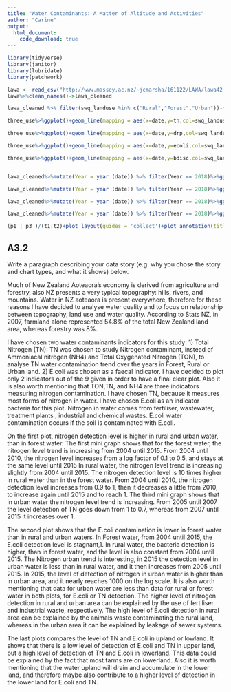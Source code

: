 ```yaml
---
title: "Water Contaminants: A Matter of Altitude and Activities"
author: "Carine"
output:
  html_document:
    code_download: true
---
```


```r
library(tidyverse)
library(janitor)
library(lubridate)
library(patchwork)

lawa <- read_csv("http://www.massey.ac.nz/~jcmarsha/161122/LAWA/lawa42.csv")
lawa%>%clean_names()->lawa_cleaned

lawa_cleaned %>% filter(swq_landuse %in% c("Rural","Forest","Urban"))-> three_use

three_use%>%ggplot()+geom_line(mapping = aes(x=date,y=tn,col=swq_landuse))+geom_smooth(mapping=aes(x=date,y=tn))+scale_y_log10(labels=scales::label_comma())+ facet_wrap(vars(swq_landuse))+labs(col=NULL)+theme(axis.text.x = element_text(angle = 45, vjust = 0.9, hjust=1))+theme(axis.title.x=element_blank())-> p1

three_use%>%ggplot()+geom_line(mapping = aes(x=date,y=drp,col=swq_landuse))+geom_smooth(mapping=aes(x=date,y=drp))+scale_y_log10(labels=scales::label_comma())+facet_wrap(vars(swq_landuse))+labs(col=NULL)-> p2

three_use%>%ggplot()+geom_line(mapping = aes(x=date,y=ecoli,col=swq_landuse))+geom_smooth(mapping=aes(x=date,y=ecoli))+scale_y_log10(labels=scales::label_comma())+facet_wrap(vars(swq_landuse))+labs(col=NULL)+theme(axis.text.x = element_text(angle = 45, vjust = 0.9, hjust=1))+theme(axis.title.x=element_blank())->p3

three_use%>%ggplot()+geom_line(mapping = aes(x=date,y=bdisc,col=swq_landuse))+geom_smooth(mapping=aes(x=date,y=bdisc))+scale_y_log10(labels=scales::label_comma())+facet_wrap(vars(swq_landuse))+labs(col=NULL)->p4


lawa_cleaned%>%mutate(Year = year (date)) %>% filter(Year == 2018)%>%ggplot()+geom_dotplot(mapping=aes(x=tn, fill=swq_altitude),alpha=0.8)+labs(fill=NULL)->t1

lawa_cleaned%>%mutate(Year = year (date)) %>% filter(Year == 2018)%>%ggplot()+geom_dotplot(mapping=aes(x=ecoli, fill=swq_altitude),alpha=0.8)+labs(fill=NULL)+theme(axis.text.x = element_text(angle = 90, vjust = 0.5, hjust=1))->t2

lawa_cleaned%>%mutate(Year = year (date)) %>% filter(Year == 2018)%>%ggplot()+geom_dotplot(mapping=aes(x=ph, fill=swq_altitude),alpha=0.8)+labs(fill=NULL)->t3

lawa_cleaned%>%mutate(Year = year (date)) %>% filter(Year == 2018)%>%ggplot()+geom_dotplot(mapping=aes(x=ecoli, fill=swq_altitude),alpha=0.4)+labs(fill=NULL)->t4

(p1 | p3 )/(t1|t2)+plot_layout(guides = 'collect')+plot_annotation(title="Water Contaminants: A Matter of Altitude and Activities")
```

## A3.2

Write a paragraph describing your data story (e.g. why you chose the story and chart types, and what it shows) below.

Much of New Zealand Aoteaora’s  economy is derived from agriculture and forestry, also NZ presents a very typical topography: hills, rivers, and mountains. Water in NZ aoteaora is present everywhere, therefore for these reasons I have decided to analyse water quality and to focus on relationship between topography, land use and water quality. According to Stats NZ, in 2007, farmland alone represented 54.8% of the total New Zealand land area, whereas forestry was 8%. 

I have chosen two water contaminants indicators for this study:
1)	Total Nitrogen (TN): TN was chosen to study Nitrogen contaminant, instead of Ammoniacal nitrogen (NH4) and Total Oxygenated Nitrogen (TON), to analyse TN water contamination trend over the years in Forest, Rural or Urban land.
2)	  E.coli was chosen as a faecal indicator.
I have decided to plot only 2 indicators out of the 9 given in order to have a final clear plot. Also it is also worth mentioning that TON,TN, and NH4 are three indicators measuring nitrogen contamination. I have chosen TN, because it measures most forms of nitrogen in water. I have chosen E.coli as an indicator bacteria  for this plot.
Nitrogen in water comes from fertiliser, wastewater, treatment plants , industrial and chemical wastes. E.coli water contamination occurs if the soil is contaminated with E.coli.

On the first plot, nitrogen detection level is higher in rural and urban water, than in forest water. 
The first mini graph shows that for the forest water, the nitrogen level trend is increasing from 2004  until 2015. From 2004 until 2010, the nitrogen level increases from a log factor of  0.1 to 0.5, and stays at the same level until 2015 
In rural water, the nitrogen level trend is increasing  slightly from 2004  until 2015. The nitrogen detection level is 10 times higher in rural water  than in  the forest water. From 2004 until 2010, the nitrogen detection level increases from 0.9 to 1, then it decreases a little from 2010, to increase again until 2015 and to reach 1. 
The third mini graph shows that in urban water the  nitrogen level trend is increasing. From 2005 until 2007 the level detection of TN goes down from 1 to 0.7, whereas from 2007 until 2015 it increases over 1.

The second plot shows that the E.coli  contamination is lower in forest water than in rural and urban waters. In Forest water, from  2004 until 2015, the E.coli detection level is stagnant,1.  In rural water, the bacteria detection is higher, than in forest water, and the level is also constant from 2004 until 2015. The Nitrogen urban trend is interesting, in 2015 the detection level in urban water is less than in rural water, and it then increases from 2005 until 2015. In 2015, the level of detection of nitrogen in urban water is higher than in urban area, and it nearly reaches 1000 on the log scale. 
It is also worth mentioning that data for urban water are less than data for rural or forest water in both plots, for E.coli or TN detection.
The higher level of nitrogen detection in rural and urban area can be explained by the use of fertiliser and industrial waste, respectively. The high level of E.coli detection in rural area can be explained by the animals waste contaminating the rural land, whereas in the urban area it can be explained by leakage of sewer systems.

The last  plots compares the level of TN and E.coli in upland or lowland. It  shows that there is a low level of detection of E.coli and TN in upper land, but a high level of detection of TN and E.coli in lowerland.  This data could be explained by the fact that most farms are on lowerland.
Also it is worth mentioning that the water upland will drain and accumulate in the lower land, and therefore maybe also contribute to a higher level of detection in the lower land  for E.coli and TN.

```r
```
